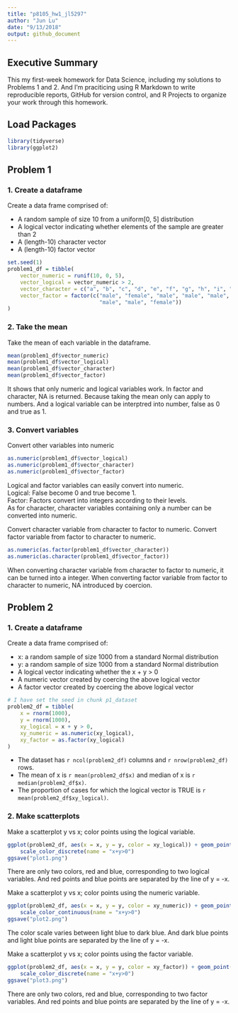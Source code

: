 ```yaml
---
title: "p8105_hw1_jl5297"
author: "Jun Lu"
date: "9/13/2018"
output: github_document
---
```

## Executive Summary 
This my first-week homework for Data Science, including my solutions to Problems 1 and 2. And I'm praciticing using R Markdown to write reproducible reports, GitHub for version control, and R Projects to organize your work through this homework.

## Load Packages
```r
library(tidyverse)
library(ggplot2)
```



## Problem 1
### 1. Create a dataframe
Create a data frame comprised of:  

*   A random sample of size 10 from a uniform[0, 5] distribution
*   A logical vector indicating whether elements of the sample are greater than 2
*   A (length-10) character vector
*   A (length-10) factor vector

```r
set.seed(1)
problem1_df = tibble(
    vector_numeric = runif(10, 0, 5),
    vector_logical = vector_numeric > 2,
    vector_character = c("a", "b", "c", "d", "e", "f", "g", "h", "i", "j"),
    vector_factor = factor(c("male", "female", "male", "male", "male", "male", "male",
                             "male", "male", "female"))
)
```
      
          
### 2. Take the mean
Take the mean of each variable in the dataframe.
```r
mean(problem1_df$vector_numeric)
mean(problem1_df$vector_logical)
mean(problem1_df$vector_character)
mean(problem1_df$vector_factor)
```
It shows that only numeric and logical variables work. In factor and character, NA is returned. Because taking the mean only can apply to numbers. And a logical variable can be interptred into number, false as 0 and true as 1.
     
### 3. Convert variables 
Convert other variables into numeric
```r
as.numeric(problem1_df$vector_logical)
as.numeric(problem1_df$vector_character)
as.numeric(problem1_df$vector_factor)
```
Logical and factor variables can easily convert into numeric.    
Logical: False become 0 and true become 1.  
Factor: Factors convert into integers according to their levels.    
As for character, character variables containing only a number can be converted into numeric.  
     
         
Convert character variable from character to factor to numeric. Convert factor variable from factor to character to numeric.
```r
as.numeric(as.factor(problem1_df$vector_character))
as.numeric(as.character(problem1_df$vector_factor))
```
When converting character variable from character to factor to numeric, it can be turned into a integer. When converting factor variable from factor to character to numeric, NA introduced by coercion.
        
## Problem 2
### 1. Create a dataframe
Create a data frame comprised of:
    
* x: a random sample of size 1000 from a standard Normal distribution
* y: a random sample of size 1000 from a standard Normal distribution
* A logical vector indicating whether the x + y > 0
* A numeric vector created by coercing the above logical vector
* A factor vector created by coercing the above logical vector  

```r
# I have set the seed in chunk p1_dataset
problem2_df = tibble(
    x = rnorm(1000),
    y = rnorm(1000),
    xy_logical = x + y > 0,
    xy_numeric = as.numeric(xy_logical),
    xy_factor = as.factor(xy_logical)
)
```

* The dataset has  `r ncol(problem2_df)` columns and `r nrow(problem2_df)` rows.
* The mean of x is `r mean(problem2_df$x)` and median of x is `r median(problem2_df$x)`.
* The proportion of cases for which the logical vector is TRUE is `r mean(problem2_df$xy_logical)`.

### 2. Make scatterplots
Make a scatterplot y vs x; color points using the logical variable.
```r
ggplot(problem2_df, aes(x = x, y = y, color = xy_logical)) + geom_point() +
    scale_color_discrete(name = "x+y>0")
ggsave("plot1.png")
```
There are only two colors, red and blue, corresponding to two logical variables. And red points and blue points are separated by the line of y = -x.

Make a scatterplot y vs x; color points using the numeric variable.
```r
ggplot(problem2_df, aes(x = x, y = y, color = xy_numeric)) + geom_point() + 
    scale_color_continuous(name = "x+y>0")
ggsave("plot2.png")
```
The color scale varies between light blue to dark blue. And dark blue points and light blue points are separated by the line of y = -x.

Make a scatterplot y vs x; color points using the factor variable.
```r
ggplot(problem2_df, aes(x = x, y = y, color = xy_factor)) + geom_point() + 
    scale_color_discrete(name = "x+y>0")
ggsave("plot3.png")
```
There are only two colors, red and blue, corresponding to two factor variables. And red points and blue points are separated by the line of y = -x.



